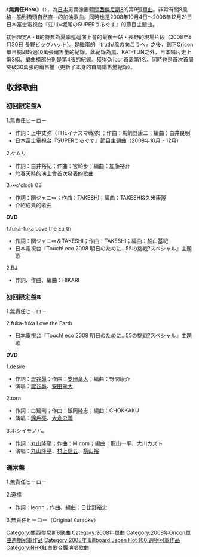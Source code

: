 {{Infobox song
| name       = 無責任Hero<br />{{lang|ja|無責任ヒーロー}}
| type       = single
| artist     = [[關西傑尼斯8|關西傑尼斯8]]
| released   = 2008年10月29日
| genre      = [[J-POP|J-POP]]（[[演歌・歌謠曲|演歌・歌謠曲]]）
| label      = [[IMPEROAL_RECORDS|IMPEROAL RECORDS]]
<!-- 未知參數 | reviews     = * CDJournal.com [http://www.cdjournal.com/main/cd/disc.php?dno=4106050014 link] -->
| chart_position = * 單曲週榜第1名（[[Oricon|Oricon]]）
* 2008年11月單曲月榜第2名（Oricon）
* 2008年度年榜第11名（Oricon）
| certification  = * 白金唱片（[[日本唱片業協會|日本唱片業協會]]）
| prev_title = [[Wahaha|Wahaha]]
| prev_year  = 2008
| next_title = [[急☆上☆Show!!|急☆上☆Show!!]]
| next_year  = 2009
}}
《'''無責任Hero'''》（{{lang|ja|'''無責任ヒーロー'''}}），為[[日本|日本]]男偶像團體[[關西傑尼斯8|關西傑尼斯8]]的第9張[[單曲|單曲]]。非常有關8風格--船到橋頭自然直--的加油歌曲。同時也是2008年10月4日～2008年12月21日日本富士電視台『江川×堀尾のSUPERうるぐす』的節目主題曲。

初回限定A・B的特典為夏季巡迴演上會的最後一站・長野的現場片段（2008年8月30日 長野ビッグハット）。是繼嵐的「truth/風の向こうへ」之後，創下Oricon單日榜即超過10萬張銷售量的紀錄。此紀錄為嵐、KAT-TUN之外，日本唱片史上第3組、單曲榜部分則是第4張的紀錄。獲得Oricon首周第1名。同時也是首次首周突破30萬張的銷售量（更新了本身的首周銷售量紀錄）。 

==收錄歌曲==
===初回限定盤A===
1.無責任ヒーロー 
*作詞：上中丈弥（THEイナズマ戦隊）；作曲：馬飼野康二；編曲；白井良明 
*日本富士電視台『SUPERうるぐす』節目主題曲（2008年10月 - 12月）

2.ケムリ 
*作詞：白井裕紀；作曲：宮崎歩；編曲：加藤裕介 
*於春天時的演上會首次發表的歌曲

3.∞o'clock 08 
*作詞：関ジャニ∞；作曲：TAKESHI；編曲：TAKESHI&久米康隆 
*介紹成員的歌曲

;'''DVD'''
1.fuka-fuka Love the Earth 
*作詞：関ジャニ∞＆TAKESHI；作曲：TAKESHI；編曲：船山基紀 
*日本電視台『Touch! eco 2008 明日のために…55の挑戦?スペシャル』主題歌

2.BJ 
*作詞、作曲、編曲：HIKARI

===初回限定盤B===
1.無責任ヒーロー

2.fuka-fuka Love the Earth 
*日本電視台『Touch! eco 2008 明日のために…55の挑戦?スペシャル』主題歌

;'''DVD'''
1.desire 
*作詞：[[澀谷昴|澀谷昴]]；作曲：[[安田章大|安田章大]]；編曲：野間康介
*演唱：[[澀谷昴|澀谷昴]]、[[安田章大|安田章大]]

2.torn 
*作詞：白鷺剛；作曲：飯岡隆志；編曲：CHOKKAKU
*演唱：[[錦戶亮|錦戶亮]]、[[大倉忠義|大倉忠義]]

3.ホシイモノハ。 
*作詞：[[丸山隆平|丸山隆平]]；作曲：M.com；編曲：龍山一平、大川カズト
*演唱：[[丸山隆平|丸山隆平]]、[[村上信五|村上信五]]、[[橫山裕|橫山裕]]

===通常盤===
1.無責任ヒーロー

2.道標 
*作詞：leonn；作曲、編曲：日比野裕史

3.無責任ヒーロー（Original Karaoke）

{{關西傑尼斯8}}
{{Oricon單曲週榜冠軍 (2008年)|2008年11月10日}}
{{Billboard JAPAN Hot 100 週榜冠軍 (2008年)|2008年11月10日}}

{{DEFAULTSORT:Musekinin Hero}}
[[Category:關西傑尼斯8歌曲|Category:關西傑尼斯8歌曲]]
[[Category:2008年單曲|Category:2008年單曲]]
[[Category:2008年Oricon單曲週榜冠軍作品|Category:2008年Oricon單曲週榜冠軍作品]]
[[Category:2008年_Billboard_Japan_Hot_100_週榜冠軍作品|Category:2008年 Billboard Japan Hot 100 週榜冠軍作品]]
[[Category:NHK紅白歌合戰演唱歌曲|Category:NHK紅白歌合戰演唱歌曲]]